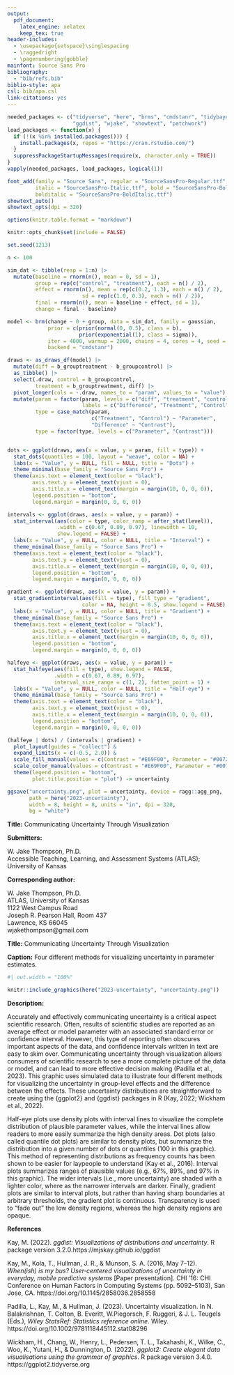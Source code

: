 ```yaml
---
output:
  pdf_document:
    latex_engine: xelatex
    keep_tex: true
header-includes:
  - \usepackage{setspace}\singlespacing
  - \raggedright
  - \pagenumbering{gobble}
mainfont: Source Sans Pro
bibliography:
  - "bib/refs.bib"
biblio-style: apa
csl: bib/apa.csl
link-citations: yes
---
```


```r
needed_packages <- c("tidyverse", "here", "brms", "cmdstanr", "tidybayes",
                     "ggdist", "wjake", "showtext", "patchwork")
load_packages <- function(x) {
  if (!(x %in% installed.packages())) {
    install.packages(x, repos = "https://cran.rstudio.com/")
  }
  suppressPackageStartupMessages(require(x, character.only = TRUE))
}
vapply(needed_packages, load_packages, logical(1))

font_add(family = "Source Sans", regular = "SourceSansPro-Regular.ttf",
         italic = "SourceSansPro-Italic.ttf", bold = "SourceSansPro-Bold.ttf",
         bolditalic = "SourceSansPro-BoldItalic.ttf")
showtext_auto()
showtext_opts(dpi = 320)

options(knitr.table.format = "markdown")

knitr::opts_chunk$set(include = FALSE)
```

```r
set.seed(1213)

n <- 100

sim_dat <- tibble(resp = 1:n) |> 
  mutate(baseline = rnorm(n(), mean = 0, sd = 1),
         group = rep(c("control", "treatment"), each = n() / 2),
         effect = rnorm(n(), mean = rep(c(0.2, 1.3), each = n() / 2),
                        sd = rep(c(1.0, 0.3), each = n() / 2)),
         final = rnorm(n(), mean = baseline + effect, sd = 1),
         change = final - baseline)
```

```r
model <- brm(change ~ 0 + group, data = sim_dat, family = gaussian,
             prior = c(prior(normal(0, 0.5), class = b),
                       prior(exponential(1), class = sigma)),
             iter = 4000, warmup = 2000, chains = 4, cores = 4, seed = 13,
             backend = "cmdstanr")
```

```r
draws <- as_draws_df(model) |> 
  mutate(diff = b_grouptreatment - b_groupcontrol) |> 
  as_tibble() |> 
  select(.draw, control = b_groupcontrol, 
         treatment = b_grouptreatment, diff) |> 
  pivot_longer(cols = -.draw, names_to = "param", values_to = "value") |> 
  mutate(param = factor(param, levels = c("diff", "treatment", "control"),
                        labels = c("Difference", "Treatment", "Control")),
         type = case_match(param,
                           c("Treatment", "Control") ~ "Parameter",
                           "Difference" ~ "Contrast"),
         type = factor(type, levels = c("Parameter", "Contrast")))


dots <- ggplot(draws, aes(x = value, y = param, fill = type)) +
  stat_dots(quantiles = 100, layout = "weave", color = NA) +
  labs(x = "Value", y = NULL, fill = NULL, title = "Dots") +
  theme_minimal(base_family = "Source Sans Pro") +
  theme(axis.text = element_text(color = "black"),
        axis.text.y = element_text(vjust = 0),
        axis.title.x = element_text(margin = margin(10, 0, 0, 0)),
        legend.position = "bottom",
        legend.margin = margin(0, 0, 0, 0))

intervals <- ggplot(draws, aes(x = value, y = param)) +
  stat_interval(aes(color = type, color_ramp = after_stat(level)),
                .width = c(0.67, 0.89, 0.97), linewidth = 10,
                show.legend = FALSE) +
  labs(x = "Value", y = NULL, color = NULL, title = "Interval") +
  theme_minimal(base_family = "Source Sans Pro") +
  theme(axis.text = element_text(color = "black"),
        axis.text.y = element_text(vjust = 0),
        axis.title.x = element_text(margin = margin(10, 0, 0, 0)),
        legend.position = "bottom",
        legend.margin = margin(0, 0, 0, 0))

gradient <- ggplot(draws, aes(x = value, y = param)) +
  stat_gradientinterval(aes(fill = type), fill_type = "gradient",
                        color = NA, height = 0.5, show.legend = FALSE) +
  labs(x = "Value", y = NULL, color = NULL, title = "Gradient") +
  theme_minimal(base_family = "Source Sans Pro") +
  theme(axis.text = element_text(color = "black"),
        axis.text.y = element_text(vjust = 0),
        axis.title.x = element_text(margin = margin(10, 0, 0, 0)),
        legend.position = "bottom",
        legend.margin = margin(0, 0, 0, 0))

halfeye <- ggplot(draws, aes(x = value, y = param)) +
  stat_halfeye(aes(fill = type), show.legend = FALSE,
               .width = c(0.67, 0.89, 0.97),
               interval_size_range = c(1, 2), fatten_point = 1) +
  labs(x = "Value", y = NULL, color = NULL, title = "Half-eye") +
  theme_minimal(base_family = "Source Sans Pro") +
  theme(axis.text = element_text(color = "black"),
        axis.text.y = element_text(vjust = 0),
        axis.title.x = element_text(margin = margin(10, 0, 0, 0)),
        legend.position = "bottom",
        legend.margin = margin(0, 0, 0, 0))

(halfeye | dots) / (intervals | gradient) +
  plot_layout(guides = "collect") &
  expand_limits(x = c(-0.5, 2.0)) &
  scale_fill_manual(values = c(Contrast = "#E69F00", Parameter = "#0072B2")) &
  scale_color_manual(values = c(Contrast = "#E69F00", Parameter = "#0072B2")) &
  theme(legend.position = "bottom",
        plot.title.position = "plot") -> uncertainty

ggsave("uncertainty.png", plot = uncertainty, device = ragg::agg_png,
       path = here("2023-uncertainty"),
       width = 8, height = 8, units = "in", dpi = 320,
       bg = "white")
```

**Title:** Communicating Uncertainty Through Visualization
\break

**Submitters:**

W. Jake Thompson, Ph.D.  
Accessible Teaching, Learning, and Assessment Systems (ATLAS); University of Kansas
\break

**Corresponding author:**

W. Jake Thompson, Ph.D.  
ATLAS, University of Kansas  
1122 West Campus Road  
Joseph R. Pearson Hall, Room 437  
Lawrence, KS 66045  
wjakethompson@gmail.com  

\newpage

**Title:** Communicating Uncertainty Through Visualization
\break

**Caption:** Four different methods for visualizing uncertainty in parameter estimates.
\break

```r
#| out.width = "100%"

knitr::include_graphics(here("2023-uncertainty", "uncertainty.png"))
```

**Description:**

Accurately and effectively communicating uncertainty is a critical aspect scientific research.
Often, results of scientific studies are reported as an average effect or model parameter with an associated standard error or confidence interval.
However, this type of reporting often obscures important aspects of the data, and confidence intervals written in text are easy to skim over.
Communicating uncertainty through visualization allows consumers of scientific research to see a more complete picture of the data or model, and can lead to more effective decision making (Padilla et al., 2023).
This graphic uses simulated data to illustrate four different methods for visualizing the uncertainty in group-level effects and the difference between the effects.
These uncertainty distributions are straightforward to create using the {ggplot2} and {ggdist} packages in R (Kay, 2022; Wickham et al., 2022).

Half-eye plots use density plots with interval lines to visualize the complete distribution of plausible parameter values, while the interval lines allow readers to more easily summarize the high density areas.
Dot plots (also called quantile dot plots) are similar to density plots, but summarize the distribution into a given number of dots or quantiles (100 in this graphic).
This method of representing distributions as frequency counts has been shown to be easier for laypeople to understand (Kay et al., 2016).
Interval plots summarizes ranges of plausible values (e.g., 67%, 89%, and 97% in this graphic).
The wider intervals (i.e., more uncertainty) are shaded with a lighter color, where as the narrower intervals are darker.
Finally, gradient plots are similar to interval plots, but rather than having sharp boundaries at arbitrary thresholds, the gradient plot is continuous.
Transparency is used to "fade out" the low density regions, whereas the high density regions are opaque.
\break

**References**

\hangindent=0.5in Kay, M. (2022). *ggdist: Visualizations of distributions and uncertainty*. R package version 3.2.0.https://mjskay.github.io/ggdist

\hangindent=0.5in Kay, M., Kola, T., Hullman, J. R., & Munson, S. A. (2016, May 7--12). *When(ish) is my bus? User‑centered visualizations of uncertainty in everyday, mobile predictive systems* [Paper presentation]. CHI '16: CHI Conference on Human Factors in Computing Systems (pp. 5092--5103), San Jose, CA. https://doi.org/10.1145/2858036.2858558

\hangindent=0.5in Padilla, L., Kay, M., & Hullman, J. (2023). Uncertainty visualization. In N. Balakrishnan, T. Colton, B. Everitt, W.Piegorsch, F. Ruggeri, & J. L. Teugels (Eds.), *Wiley StatsRef: Statistics reference online*. Wiley. https://doi.org/10.1002/9781118445112.stat08296

\hangindent=0.5in Wickham, H., Chang, W., Henry, L., Pedersen, T. L., Takahashi, K., Wilke, C., Woo, K., Yutani, H., & Dunnington, D. (2022). *ggplot2: Create elegant data visualisations using the grammar of graphics*. R package version 3.4.0. https://ggplot2.tidyverse.org
